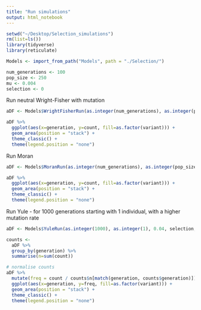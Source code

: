 ```yaml
---
title: "Run simulations"
output: html_notebook
---
```


```r
setwd("~/Desktop/Selection_simulations")
rm(list=ls())
library(tidyverse)
library(reticulate)

Models <- import_from_path("Models", path = "./Selection/")

num_generations <- 100
pop_size <- 250
mu <- 0.004
selection <- 0
```

Run neutral Wright-Fisher with mutation
```r
aDF <- Models$WrightFisherRun(as.integer(num_generations), as.integer(pop_size), mu, selection, as.integer(pop_size))

aDF %>%
  ggplot(aes(x=generation, y=count, fill=as.factor(variant))) +
  geom_area(position = "stack") +
  theme_classic() +
  theme(legend.position = "none") 
```

Run Moran
```r
aDF <- Models$MoranRun(as.integer(num_generations), as.integer(pop_size), mu, selection, as.integer(pop_size))

aDF %>%
  ggplot(aes(x=generation, y=count, fill=as.factor(variant))) +
  geom_area(position = "stack") +
  theme_classic() +
  theme(legend.position = "none")
```

Run Yule - for 1000 generations starting with 1 individual, with a higher mutation rate
```r
aDF <- Models$YuleRun(as.integer(1000), as.integer(1), 0.04, selection, as.integer(1))

counts <- 
  aDF %>%
  group_by(generation) %>%
  summarise(n=sum(count))

# normalise counts
aDF %>%
  mutate(freq = count / counts$n[match(generation, counts$generation)]) %>%
  ggplot(aes(x=generation, y=freq, fill=as.factor(variant))) +
  geom_area(position = "stack") +
  theme_classic() +
  theme(legend.position = "none")
```

